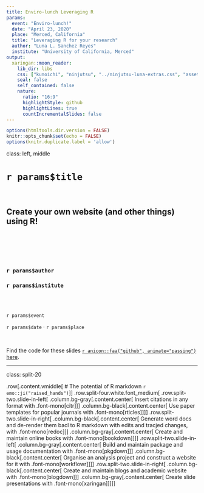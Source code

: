 ```yaml
---
title: Enviro-lunch Leveraging R
params:
  event: "Enviro-lunch!"
  date: "April 23, 2020"
  place: "Merced, California"
  title: "Leveraging R for your research"
  author: "Luna L. Sanchez Reyes"
  institute: "University of California, Merced"
output:
  xaringan::moon_reader:
    lib_dir: libs
    css: ["kunoichi", "ninjutsu", "../ninjutsu-luna-extras.css", "assets/ninpo.css", "metropolis-fonts"]
    seal: false
    self_contained: false
    nature:
      ratio: "16:9"
      highlightStyle: github
      highlightLines: true
      countIncrementalSlides: false
---
```



```r
options(htmltools.dir.version = FALSE)
knitr::opts_chunk$set(echo = FALSE)
options(knitr.duplicate.label = 'allow')
```
class: left, middle

# **`r params$title`**

<br/>

## Create your own website (and other things) using R!

<br/><br/><br/><br/>

### **`r params$author`**
### `r params$institute`
<br/><br/>

`r params$event`

`r params$date` &#183; `r params$place`

<br/>

Find the code for these slides [`r anicon::faa("github", animate="passing")` here](https://github.com/lunasare/slides/blob/master/leveraging-r-2020-04-20.Rmd).

---
class: split-20

.row[.content.vmiddle[
# The potential of R markdown `r emo::ji("raised_hands")`
]]
.row.split-four.white.font_medium[
.row.split-two.slide-in-left[
.column.bg-gray[.content.center[
Insert citations in any format with .font-mono[citr]
]]
.column.bg-black[.content.center[
Use paper templates for popular journals with .font-mono[rticles]
]]
]
.row.split-two.slide-in-right[
.column.bg-black[.content.center[
Generate word docs and de-render them bacl to R markdown with edits and tracjed changes, with .font-mono[redoc]
]]
.column.bg-gray[.content.center[
Create and maintain online books with .font-mono[bookdown]
]]
]
.row.split-two.slide-in-left[
.column.bg-gray[.content.center[
Build and maintain package and usage documentation with .font-mono[pkgdown]
]]
.column.bg-black[.content.center[
Organise an analysis project and construct a website for it with .font-mono[workflowr]
]]
]
.row.split-two.slide-in-right[
.column.bg-black[.content.center[
Create and maintain blogs and academic website with .font-mono[blogdown]
]]
.column.bg-gray[.content.center[
Create slide presentations with .font-mono[xaringan]
]]
]
]
